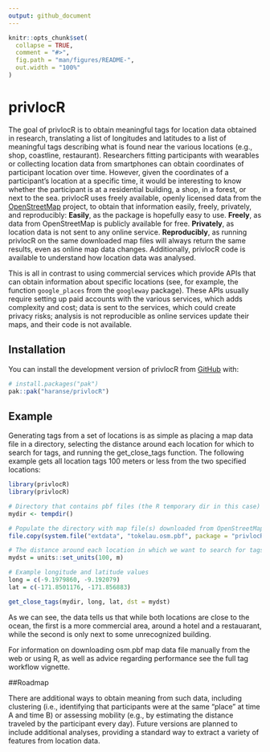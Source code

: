```yaml
---
output: github_document
---
```


<!-- README.md is generated from README.Rmd. Please edit that file -->

```r
knitr::opts_chunk$set(
  collapse = TRUE,
  comment = "#>",
  fig.path = "man/figures/README-",
  out.width = "100%"
)
```

# privlocR

<!-- badges: start -->
<!-- badges: end -->

The goal of privlocR is to obtain meaningful tags for location data obtained in research, translating a list of longitudes and latitudes to a list of meaningful tags describing what is found near the various locations (e.g., shop, coastline, restaurant). 
Researchers fitting participants with wearables or collecting location data from smartphones can obtain coordinates of participant location over time. However, given the coordinates of a participant's location at a specific time, it would be interesting to know whether the participant is at a residential building, a shop, in a forest, or next to the sea. privlocR uses freely available, openly licensed data from the [OpenStreetMap](https://www.openstreetmap.org) project, to obtain that information easily, freely, privately, and reproducibly:
**Easily**, as the package is hopefully easy to use.
**Freely**, as data from OpenStreetMap is publicly available for free.
**Privately**, as location data is not sent to any online service.
**Reproducibly**, as running privlocR on the same downloaded map files will always return the same results, even as online map data changes. Additionally, privlocR code is available to understand how location data was analysed.

This is all in contrast to using commercial services which provide APIs that can obtain information about specific locations (see, for example, the function `google_places` from the `googleway` package). These APIs usually require setting up paid accounts with the various services, which adds complexity and cost; data is sent to the services, which could create privacy risks; analysis is not reproducible as online services update their maps, and their code is not available.
 

## Installation

You can install the development version of privlocR from [GitHub](https://github.com/) with:

``` r
# install.packages("pak")
pak::pak("haranse/privlocR")
```

## Example

Generating tags from a set of locations is as simple as placing a map data file in a directory, selecting the distance around each location for which to search for tags, and running the get_close_tags function. The following example gets all location tags 100 meters or less from the two specified locations:

```r
library(privlocR)
library(privlocR)

# Directory that contains pbf files (the R temporary dir in this case)
mydir <- tempdir()

# Populate the directory with map file(s) downloaded from OpenStreetMap
file.copy(system.file("extdata", "tokelau.osm.pbf", package = "privlocR"), mydir)

# The distance around each location in which we want to search for tags
mydst = units::set_units(100, m)

# Example longitude and latitude values
long = c(-9.1979860, -9.192079)
lat = c(-171.8501176, -171.856883)

get_close_tags(mydir, long, lat, dst = mydst)
```

As we can see, the data tells us that while both locations are close to the ocean, the first is a more commercial area, around a hotel and a restauarant, while the second is only next to some unrecognized building.

For information on downloading osm.pbf map data file manually from the web or using R, as well as advice regarding performance see the full tag workflow vignette.

##Roadmap

There are additional ways to obtain meaning from such data, including clustering (i.e., identifying that participants were at the same "place" at time A and time B) or assessing mobility (e.g., by estimating the distance traveled by the participant every day). Future versions are planned to include additional analyses, providing a standard way to extract a variety of features from location data.
